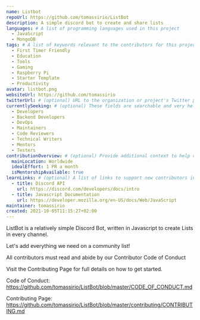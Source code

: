 ```yaml
---
name: Listbot
repoUrl: https://github.com/tomassirio/ListBot
description: A simple discord bot to create and share lists
languages: # A list of programming languages used in this project
  - JavaScript
  - MongoDB
tags: # A list of keywords relevant to the contributors for this project
  - First Timer Friendly
  - Education
  - Tools
  - Gaming
  - Raspberry Pi
  - Starter Template
  - Productivity
avatar: listbot.png
websiteUrl: https://github.com/tomassirio
twitterUrl: # (optional) URL to the organization or project's Twitter page
currentlySeeking: # (optional) These fields are searchable and very helpful for contributors to match well with your project
  - Developers
  - Backend Developers
  - DevOps
  - Maintainers
  - Code Reviewers
  - Technical Writers
  - Mentors
  - Testers
contributionOverview: # (optional) Provide additional context to help contributors match well with your project
  mainLocation: Worldwide
  idealEffort: 1 PR a month
  isMentorshipAvailable: true
learnLinks: # (optional) A list of links to support new contributors in learning about your project and tech stack and culture / community
  - title: Discord API
    url: https://discord.com/developers/docs/intro
  - title: Javascript Documentation
    url: https://developer.mozilla.org/en-US/docs/Web/JavaScript
maintainer: tomassirio
created: 2021-10-05T11:15:27+02:00
---
```


<!-- Divide your content into sections using our handy shortcodes. Each section is optional -->

<Overview>

ListBot is a relatively simple Discord Bot, written in Javascript to create Lists in every channel.

Let's add everything we need on a community list!

</Overview>

<Contributing>

All contributors must read and abide by our Contributor Code of Conduct

Visit the Contributing Page for full details on how to get started.

Code of Conduct: https://github.com/tomassirio/ListBot/blob/master/CODE_OF_CONDUCT.md

Contributing Page: https://github.com/tomassirio/ListBot/blob/master/contributing/CONTRIBUTING.md

</Contributing>